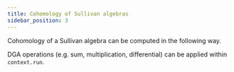 ```yaml
---
title: Cohomology of Sullivan algebras
sidebar_position: 3
---
```



Cohomology of a Sullivan algebra can be computed in the following way.

<ImportKotlin path="SphereModel.kt" restrict="basic" />

DGA operations (e.g. sum, multiplication, differential) can be applied within `context.run`.

<ImportKotlin path="SphereModel.kt" restrict="context" />
